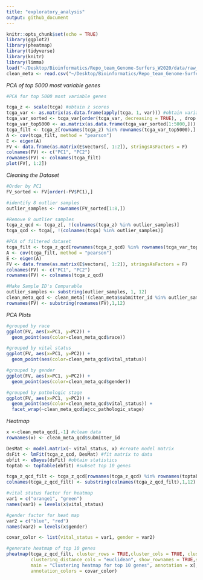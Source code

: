 ```yaml
---
title: "exploratory_analysis"
output: github_document
---
```


```r
knitr::opts_chunk$set(echo = TRUE)
library(ggplot2)
library(pheatmap)
library(tidyverse)
library(knitr)
library(limma)
load("~/Desktop/Bioinformatics/Repo_team_Genome-Surfers_W2020/data/raw_data/tcga_paad.RData")
clean_meta <- read.csv("~/Desktop/Bioinformatics/Repo_team_Genome-Surfers_W2020/data/processed/clean_meta.csv")

```

_PCA of top 5000 most variable genes_
```r
#PCA for top 5000 most variable genes

tcga_z <- scale(tcga) #obtain z scores
tcga_var <- as.matrix(as.data.frame(apply(tcga, 1, var))) #obtain variance
tcga_var_sorted <- tcga_var[order(tcga_var, decreasing = TRUE), , drop = FALSE]  
tcga_var_top5000 <- as.matrix(as.data.frame(tcga_var_sorted[1:5000,]))
tcga_filt <- tcga_z[rownames(tcga_z) %in% rownames(tcga_var_top5000),] #subset top 5000 genes
A <- cov(tcga_filt, method = "pearson")
E <- eigen(A)
FV <- data.frame(as.matrix(E$vectors[, 1:2]), stringsAsFactors = F)
colnames(FV) <- c("PC1", "PC2")
rownames(FV) <- colnames(tcga_filt)
plot(FV[, 1:2]) 

```
_Cleaning the Dataset_
```r

#Order by PC1
FV_sorted <- FV[order(-FV$PC1),]

#identify 8 outlier samples
outlier_samples <- rownames(FV_sorted[1:8,])

#Remove 8 outlier samples
tcga_z_qcd <- tcga_z[, !(colnames(tcga_z) %in% outlier_samples)]
tcga_qcd <- tcga[, !(colnames(tcga) %in% outlier_samples)]

#PCA of filtered dataset
tcga_filt <- tcga_z_qcd[rownames(tcga_z_qcd) %in% rownames(tcga_var_top5000),]
A <- cov(tcga_filt, method = "pearson")
E <- eigen(A)
FV <- data.frame(as.matrix(E$vectors[, 1:2]), stringsAsFactors = F)
colnames(FV) <- c("PC1", "PC2")
rownames(FV) <- colnames(tcga_z_qcd)

#Make Sample ID's Comparable
outlier_samples <- substring(outlier_samples, 1, 12)
clean_meta_qcd <- clean_meta[!(clean_meta$submitter_id %in% outlier_samples), ]
rownames(FV) <- substring(rownames(FV),1,12)
```

_PCA Plots_
```r
#grouped by race
ggplot(FV, aes(x=PC1, y=PC2)) + 
  geom_point(aes(color=clean_meta_qcd$race))

#grouped by vital status
ggplot(FV, aes(x=PC1, y=PC2)) + 
  geom_point(aes(color=clean_meta_qcd$vital_status))

#grouped by gender
ggplot(FV, aes(x=PC1, y=PC2)) + 
  geom_point(aes(color=clean_meta_qcd$gender))

#grouped by pathologic stage
ggplot(FV, aes(x=PC1, y=PC2)) + 
  geom_point(aes(color=clean_meta_qcd$vital_status)) +
  facet_wrap(~clean_meta_qcd$ajcc_pathologic_stage)


```
_Heatmap_
```r
x <-clean_meta_qcd[,-1] #clean data
rownames(x) <- clean_meta_qcd$submitter_id

DesMat <- model.matrix(~ vital_status, x) #create model matrix
dsFit <- lmFit(tcga_z_qcd, DesMat) #fit matrix to data
ebfit <- eBayes(dsFit) #obtain statistics
toptab <- topTable(ebfit) #subset top 10 genes

tcga_z_qcd_filt <- tcga_z_qcd[rownames(tcga_z_qcd) %in% rownames(toptab),] #obtain expression of top 10 genes
colnames(tcga_z_qcd_filt) <- substring(colnames(tcga_z_qcd_filt),1,12) # make sample ids comparable

#vital status factor for heatmap
var1 = c("orange1", "green") 
names(var1) = levels(x$vital_status)

#gender factor for heat map
var2 = c("blue", "red")
names(var2) = levels(x$gender)

covar_color <- list(vital_status = var1, gender = var2)

#generate heatmap of top 10 genes
pheatmap(tcga_z_qcd_filt, cluster_rows = TRUE,cluster_cols = TRUE, clustering_method = "ward.D2",
         clustering_distance_cols = "euclidean", show_rownames = TRUE,show_colnames = FALSE, 
         main = "Clustering heatmap for top 10 genes", annotation = x[, c("vital_status", "gender")], 
         annotation_colors = covar_color)

```

